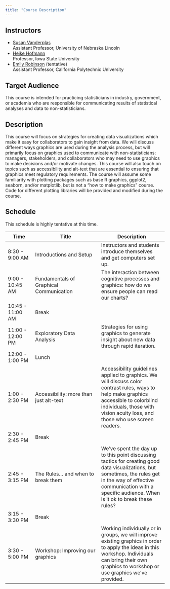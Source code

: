 ```yaml
---
title: "Course Description"
---
```


## Instructors

-   [Susan Vanderplas](mailto:susan.vanderplas@unl.edu)\
    Assistant Professor, University of Nebraska Lincoln
-   [Heike Hofmann](mailto:hofmann@iastate.edu)\
    Professor, Iowa State University
-   [Emily Robinson](mailto:erobin17@calpoly.edu) (tentative)\
    Assistant Professor, California Polytechnic University

## Target Audience

This course is intended for practicing statisticians in industry, government, or academia who are responsible for communicating results of statistical analyses and data to non-statisticians.

## Description

This course will focus on strategies for creating data visualizations which make it easy for collaborators to gain insight from data. We will discuss different ways graphics are used during the analysis process, but will primarily focus on graphics used to communicate with non-statisticians: managers, stakeholders, and collaborators who may need to use graphics to make decisions and/or motivate changes. This course will also touch on topics such as accessibility and alt-text that are essential to ensuring that graphics meet regulatory requirements. The course will assume some familiarity with plotting packages such as base R graphics, ggplot2, seaborn, and/or matplotlib, but is not a "how to make graphics" course. Code for different plotting libraries will be provided and modified during the course.

## Schedule

This schedule is highly tentative at this time.

| Time             | Title                                   | Description                                                                                                                                                                                                                     |
|-------------|------------------------------|------------------------------|
| 8:30 - 9:00 AM   | Introductions and Setup                 | Instructors and students introduce themselves and get computers set up.                                                                                                                                                         |
| 9:00 - 10:45 AM  | Fundamentals of Graphical Communication | The interaction between cognitive processes and graphics: how do we ensure people can read our charts?                                                                                                                          |
| 10:45 - 11:00 AM | Break                                   |                                                                                                                                                                                                                                 |
| 11:00 - 12:00 PM | Exploratory Data Analysis               | Strategies for using graphics to generate insight about new data through rapid iteration.                                                                                                                                       |
| 12:00 - 1:00 PM  | Lunch                                   |                                                                                                                                                                                                                                 |
| 1:00 - 2:30 PM   | Accessibility: more than just alt-text  | Accessibility guidelines applied to graphics. We will discuss color contrast rules, ways to help make graphics accessible to colorblind individuals, those with vision acuity loss, and those who use screen readers.           |
| 2:30 - 2:45 PM   | Break                                   |                                                                                                                                                                                                                                 |
| 2:45 - 3:15 PM   | The Rules... and when to break them     | We've spent the day up to this point discussing tactics for creating good data visualizations, but sometimes, the rules get in the way of effective communication with a specific audience. When is it ok to break these rules? |
| 3:15 - 3:30 PM   | Break                                   |                                                                                                                                                                                                                                 |
| 3:30 - 5:00 PM   | Workshop: Improving our graphics        | Working individually or in groups, we will improve existing graphics in order to apply the ideas in this workshop. Individuals can bring their own graphics to workshop or use graphics we've provided.                         |
